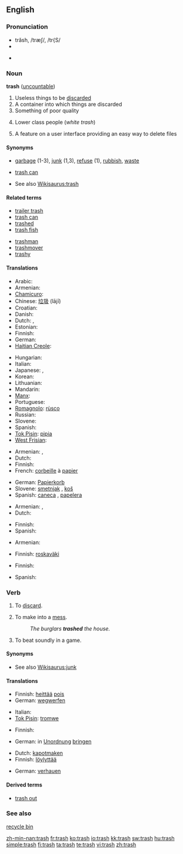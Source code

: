 ==English==

===Pronunciation===
* trăsh, /træʃ/, /tr{S/
* {{audio|en-us-trash.ogg|Audio (US)}}

* {{rhymes|æʃ}}

===Noun===
'''trash''' ([[uncountable]])

# Useless things to be [[discard]]ed
# A container into which things are discarded
# Something of poor quality
# {{slang|usually|derogatory}} Lower class people (''white trash'')
# {{computers}} A feature on a user interface providing an easy way to delete files

====Synonyms====
* [[garbage]] (1-3), [[junk]] (1,3), [[refuse]] (1), [[rubbish]], [[waste]]
* {{sense|container}} [[trash can]]
* See also [[Wikisaurus:trash]]

====Related terms====
{{top2}}
* [[trailer trash]]
* [[trash can]]
* [[trashed]]
* [[trash fish]]
{{mid2}}
* [[trashman]]
* [[trashmover]]
* [[trashy]]
{{bottom2}}

====Translations====
{{trans-top|thing to be discarded}}
* Arabic: {{t|ar|مخلفات|sc=Arab}}
* Armenian: {{t-|hy|աղբ|tr=aġb|sc=Armn|xs=Armenian}}
* [[Chamicuro]]: {{tø|ccc|s̈hutechi}}
* Chinese: [[垃圾]] (lājī)
* Croatian: {{t-|hr|smeće}}
* Danish: {{t+|da|affald|n}}
* Dutch: {{t+|nl|vuilnis|m}}, {{t+|nl|vuil|n}}
* Estonian: {{t-|et|rämps}}
* Finnish: {{t+|fi|roska}}
* German: {{t+|de|Schund|m}}
* [[Haitian Creole]]: {{tø|ht|fatra}}
{{trans-mid}}
* Hungarian: {{t+|hu|szemét}}
* Italian: {{t+|it|spazzatura|f}}
* Japanese: {{t|ja|廃物|sc=Jpan}},  {{t|ja|(はいきぶつ)|tr=haibutsu|sc=Jpan}}
* Korean: {{t|ko|쓰레기|tr=sseuregi|sc=Kore}}
* Lithuanian: {{t|lt|šiukšlė|f}}
* Mandarin: {{tø|cmn|废物|tr=fèiwù}}
* [[Manx]]: {{t-|gv|trustyr|xs=Manx}}
* Portuguese: {{t|pt|lixo}}
* [[Romagnolo]]: [[rùsco]] {{m}}
* Russian: {{t+|ru|мусор|sc=Cyrl}}
* Slovene: {{t-|sl|smet|f}}
* Spanish: {{t+|es|basura}}
* [[Tok Pisin]]: [[pipia]]
* [[West Frisian]]: {{t-|fy|ôffal|n|xs=West Frisian}}
{{trans-bottom}}

{{trans-top|container}}
* Armenian: {{t-|hy|աղբաման|tr=aġbaman|sc=Armn|xs=Armenian}}, {{t-|hy|զիբիլի յաշիկ|tr=zibili yašik|sc=Armn|xs=Armenian}}
* Dutch: {{t+|nl|vuilnisbak}}
* Finnish: {{t+|fi|roskakori}}
* French: [[corbeille]] à [[papier]]
{{trans-mid}}
* German: [[Papierkorb]] {{m}}
* Slovene: [[smetnjak]] {{m}}, [[koš]] {{m}}
* Spanish: [[caneca]] {{f}}, [[papelera]] {{f}}
{{trans-bottom}}

{{trans-top|something of poor quality}}
* Armenian: {{t-|hy|աղբ|tr=aġb|sc=Armn|xs=Armenian}}, {{t-|hy|զիբիլ|tr=zibil|sc=Armn|xs=Armenian}}
* Dutch: {{t+|nl|prul|m}}
{{trans-mid}}
* Finnish: {{t+|fi|roska}}
* Spanish: {{t+|es|basura|f}}
{{trans-bottom}}

{{trans-top|lower class people}}
* Armenian: {{t|hy|թափթփուկ|tr=t’ap’t’p’uk|sc=Armn|xs=Armenian}}
{{trans-mid}}
* Finnish: [[roskaväki]]
{{trans-bottom}}

{{trans-top|computer terminology}}
* Finnish: {{t+|fi|roskakori}}
{{trans-mid}}
* Spanish: {{t|es|papelera|f}}
{{trans-bottom}}

===Verb===
{{en-verb|trash|es}}

# {{US}} To [[discard]].
# {{US}} To make into a [[mess]].
#: ''The burglars '''trashed''' the house.''
# {{US}} To beat soundly in a game.

====Synonyms====
* See also [[Wikisaurus:junk]]

====Translations====
{{trans-top|discard}}
* Finnish: [[heittää]] [[pois]]
* German: [[wegwerfen]]
{{trans-mid}}
* Italian: {{t-|it|scartare}}
* [[Tok Pisin]]: [[tromwe]]
{{trans-bottom}}

{{trans-top|make into a mess}}
* Finnish: {{t+|fi|sotkea}}
{{trans-mid}}
* German: in [[Unordnung]] [[bringen]]{{mid2}}
{{trans-bottom}}

{{trans-top|beat soundly}}
* Dutch: [[kapotmaken]]
* Finnish: [[löylyttää]]
{{trans-mid}}
* German: [[verhauen]]
{{trans-bottom}}

====Derived terms====
* [[trash out]]

===See also===
[[recycle bin]]

[[zh-min-nan:trash]]
[[fr:trash]]
[[ko:trash]]
[[io:trash]]
[[kk:trash]]
[[sw:trash]]
[[hu:trash]]
[[simple:trash]]
[[fi:trash]]
[[ta:trash]]
[[te:trash]]
[[vi:trash]]
[[zh:trash]]